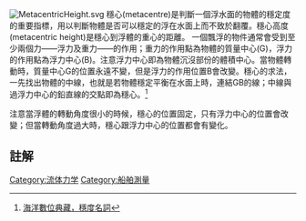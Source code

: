 
[[File:MetacentricHeight.svg|thumb]]
穩心(metacentre)是判斷一個浮水面的物體的穩定度的重要指標，用以判斷物體是否可以穩定的浮在水面上而不致於翻覆。穩心高度(metacentric height)是穩心到浮體的重心的距離。
一個飄浮的物件通常會受到至少兩個力——浮力及重力——的作用；重力的作用點為物體的質量中心(G)，浮力的作用點為浮力中心(B)。注意浮力中心即為物體沉沒部份的體積中心。當物體轉動時，質量中心G的位置永遠不變，但是浮力的作用位置B會改變。穩心的求法，一先找出物體的中線，也就是若物體穩定平衡在水面上時，連結GB的線；中線與過浮力中心的鉛直線的交點即為穩心。<ref name="test">[http://meda.ntou.edu.tw/martran/?t=2&i=0015 海洋數位典藏，穩度名詞]</ref>

注意當浮體的轉動角度很小的時候，穩心的位置固定，只有浮力中心的位置會改變；但當轉動角度過大時，穩心跟浮力中心的位置都會有變化。

== 註解 ==
{{Reflist}}


{{Ship measurements}}

[[Category:流体力学|Category:流体力学]]
[[Category:船舶測量|Category:船舶測量]]